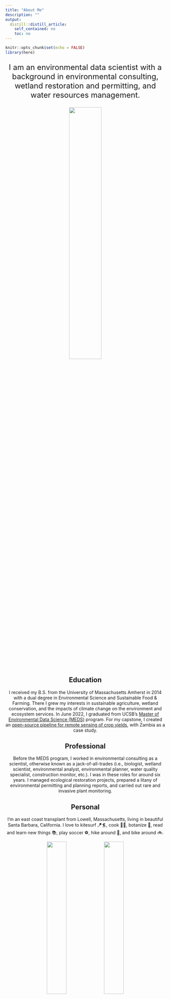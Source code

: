 ```yaml
---
title: "About Me"
description: ""
output: 
  distill::distill_article:
    self_contained: no
    toc: no
---
```


```r
knitr::opts_chunk$set(echo = FALSE)
library(here)
```

<center>

<font size="5">

I am an environmental data scientist with a background in environmental consulting, wetland restoration and permitting, and water resources management.

![](images/steven_1.jpeg){width="45%"}

</font>

</center>

<center>

## Education

I received my B.S. from the University of Massachusetts Amherst in 2014 with a dual degree in Environmental Science and Sustainable Food & Farming. There I grew my interests in sustainable agriculture, wetland conservation, and the impacts of climate change on the environment and ecosystem services. In June 2022, I graduated from UCSB's [Master of Environmental Data Science (MEDS)](https://bren.ucsb.edu/masters-programs/master-environmental-data-science) program. For my capstone, I created an [open-source pipeline for remote sensing of crop yields](https://bren.ucsb.edu/projects/open-source-pipeline-remote-sensing-crop-yields-zambia-case-study), with Zambia as a case study.

## Professional

Before the MEDS program, I worked in environmental consulting as a scientist, otherwise known as a jack-of-all-trades (i.e., biologist, wetland scientist, environmental analyst, environmental planner, water quality specialist, construction monitor, etc.). I was in these roles for around six years. I managed ecological restoration projects, prepared a litany of environmental permitting and planning reports, and carried out rare and invasive plant monitoring.

## Personal

I'm an east coast transplant from Lowell, Massachusetts, living in beautiful Santa Barbara, California. I love to kitesurf 🪁🏄‍, cook 👨‍🍳, botanize 🌿, read and learn new things 📚, play soccer ⚽, hike around 🥾, and bike around 🚲.

![](images/about/steven_flowers.jpeg){width="35%"} ![](images/about/steven_kokopelli.jpeg){width="35%"} ![](images/about/steven_cows.jpeg){width="35%"} ![](images/about/steven_family.jpeg){width="44%"} ![](images/about/steven_cooking.jpeg){width="25%"} ![](images/about/steven_kitesurfing.jpeg){width="25%"}

## Contact

Interested in connecting? Feel free to contact me by [email](mailto:scognac@bren.ucsb.edu){target="_blank"}, [Twitter](https://twitter.com/Cognack_){target="_blank"}, or [LinkedIn](https://www.linkedin.com/in/steven-cognac-24542658/){target="_blank"}. I'm open to work opportunities and look forward to hearing from you!

</center>
